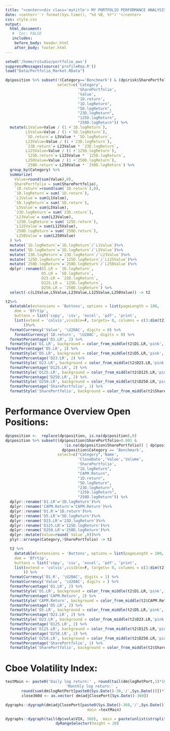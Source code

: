 ```yaml
---
title: "<center><div class='mytitle'> MY PORTFOLIO PERFORMANCE ANALYSIS</div></center>"
date: <center>'`r format(Sys.time(), "%d %B, %Y")`'</center>
css: style.css
output: 
  html_document:
   #  toc: FALSE
   includes:
    before_body: header.html
    after_body: footer.html
---
```


```r
setwd('/home/rstudio/portfolio_aws')
suppressMessages(source('profileRep.R'))
load("Data/Portfolio_Market.RData")
```

```r
dp$position %>% subset(!(Category=='Benchmark') & (dp$risk$SharePortfolio>0.0001) ,
                       select=c('Category',
                                'SharePortfolio', 
                                'Value',
                                '1D.return',
                                "1D.logReturn",
                                "5D.logReturn",
                                "23D.logReturn",
                                "125D.logReturn",
                                "250D.logReturn")) %>% 
  mutate(L1Value=Value / (1 +`1D.logReturn`),
         L5Value=Value / (1 +`5D.logReturn`),
         `5D.return`= L5Value * `5D.logReturn`,
         L23Value=Value / (1 +`23D.logReturn`),
         `23D.return`= L23Value * `23D.logReturn`,
         L125Value=Value / (1 +`125D.logReturn`),
         `125D.return`= L125Value * `125D.logReturn`,
         L250Value=Value / (1 +`250D.logReturn`),
         `250D.return`= L250Value * `250D.logReturn`) %>%
  group_by(Category) %>% 
  summarize(
    Value=round(sum(Value),0),
    SharePortfolio = sum(SharePortfolio),
    `1D.return`=round(sum(`1D.return`),0),
    `1D.logReturn`= sum(`1D.return`),
    `L1Value`= sum(L1Value),
    `5D.logReturn`= sum(`5D.return`),
    `L5Value`= sum(L5Value),
    `23D.logReturn`= sum(`23D.return`),
    `L23Value`= sum(L23Value),
    `125D.logReturn`= sum(`125D.return`),
    `L125Value`= sum(L125Value),
    `250D.logReturn`= sum(`250D.return`),
    `L250Value`= sum(L250Value)
  ) %>%
  mutate(`1D.logReturn`=`1D.logReturn`/`L1Value`)%>%
  mutate(`5D.logReturn`=`5D.logReturn`/`L5Value`)%>%
  mutate(`23D.logReturn`=`23D.logReturn`/`L23Value`)%>%
  mutate(`125D.logReturn`=`125D.logReturn`/`L125Value`)%>%
  mutate(`250D.logReturn`=`250D.logReturn`/`L250Value`)%>%
  dplyr::rename(D1.LR = `1D.logReturn`,
                D5.LR = `5D.logReturn`,
                D23.LR = `23D.logReturn`,
                D125.LR = `125D.logReturn`,
                D250.LR = `250D.logReturn`) %>%
  select(-c(L1Value,L5Value,L23Value,L125Value,L250Value)) -> t2

t2%>%
  datatable(extensions = 'Buttons', options = list(pageLength = 100,
    dom = 'Bfrtip',
    buttons = list('copy', 'csv', 'excel', 'pdf', 'print',
    list(extend = 'colvis',visible=F, targets= 0, columns = c(3:dim(t2)[2])))
        ))%>%
  formatCurrency('Value', '\U20AC', digits = 0) %>%
    formatCurrency('1D.return', '\U20AC', digits = 0) %>%
  formatPercentage('D1.LR', 2) %>%
  formatStyle('D1.LR', background = color_from_middle(t2$D1.LR,'pink','lightgreen'))%>%
formatPercentage('D5.LR', 2) %>%
  formatStyle('D5.LR', background = color_from_middle(t2$D5.LR,'pink','lightgreen'))%>%
  formatPercentage('D23.LR', 2) %>%
  formatStyle('D23.LR', background = color_from_middle(t2$D23.LR,'pink','lightgreen'))%>%
  formatPercentage('D125.LR', 2) %>%
  formatStyle('D125.LR', background = color_from_middle(t2$D125.LR,'pink','lightgreen'))%>%
  formatPercentage('D250.LR', 2) %>%
  formatStyle('D250.LR', background = color_from_middle(t2$D250.LR,'pink','lightgreen'))%>%
  formatPercentage('SharePortfolio', 1) %>%
  formatStyle('SharePortfolio', background = color_from_middle(t2$SharePortfolio,'lightblue','lightblue'))
```


# Performance Overview Open Positions:

```r
dp$position <-  replace(dp$position, is.na(dp$position),0)
dp$position %>% subset((dp$position$SharePortfolio>0.001 &
                          !is.na(dp$position$SharePortfolio)) | dp$position$Name == 'Portfolio:'| 
                         dp$position$Category == 'Benchmark', 
                       select=c("Category",'Name',
                                'CloseDate','Value','Volume',
                                'SharePortfolio',
                                "1D.logReturn",
                                "CAPM.Return",
                                "1D.return",
                                "5D.logReturn",
                                "23D.logReturn",
                                "125D.logReturn",
                                "250D.logReturn")) %>% 
  dplyr::rename('D1.LR'='1D.logReturn')%>%
  dplyr::rename('CAPM.Return'='CAPM.Return')%>%
  dplyr::rename('D1.R'='1D.return')%>%
  dplyr::rename('D5.LR'='5D.logReturn')%>%
  dplyr::rename('D23.LR'='23D.logReturn')%>%
  dplyr::rename('D125.LR'='125D.logReturn')%>%
  dplyr::rename('D250.LR'='250D.logReturn')%>%
  dplyr::mutate(Value=round(`Value`,0))%>%
  plyr::arrange(Category,!SharePortfolio) -> t2

  t2 %>%
    datatable(extensions = 'Buttons', options = list(pageLength = 100,
    dom = 'Bfrtip',
    buttons = list('copy', 'csv', 'excel', 'pdf', 'print',
    list(extend = 'colvis',visible=F, targets= 0, columns = c(3:dim(t2)[2])))
        )) %>%
  formatCurrency('D1.R', '\U20AC', digits = 1) %>%
  formatCurrency('Value', '\U20AC', digits = ) %>%
  formatPercentage('D1.LR', 2) %>%
  formatStyle('D1.LR', background = color_from_middle(t2$D1.LR,'pink','lightgreen'))%>%
  formatPercentage('CAPM.Return', 2) %>%
  formatStyle('CAPM.Return', background = color_from_middle(t2$CAPM.Return,'pink','lightgreen'))%>%
  formatPercentage('D5.LR', 2) %>%
  formatStyle('D5.LR', background = color_from_middle(t2$D5.LR,'pink','lightgreen'))%>%
  formatPercentage('D23.LR', 2) %>%
  formatStyle('D23.LR', background = color_from_middle(t2$D23.LR,'pink','lightgreen'))%>%
  formatPercentage('D125.LR', 2) %>%
  formatStyle('D125.LR', background = color_from_middle(t2$D125.LR,'pink','lightgreen'))%>%
  formatPercentage('D250.LR', 2) %>%
  formatStyle('D250.LR', background = color_from_middle(t2$D250.LR,'pink','lightgreen'))%>%
  formatPercentage('SharePortfolio', 1) %>%
  formatStyle('SharePortfolio', background = color_from_middle(t2$SharePortfolio,'lightblue','lightblue'))
```

# Cboe Volatility Index:
<center>
```r
textMain <- paste0('Daily log return:' , round(tail(dm$logRetPort,1)*100,2),'% ',
       'Monthly log return:' , 
       round(sum(dm$logRetPort[paste0(Sys.Date()-30,'/',Sys.Date())])*100,2),'%')
close360d <- as.vector( dm$adjClosePort[Sys.Date()-360])

dygraphs::dygraph(dm$adjClosePort[paste0(Sys.Date()-360,'/',Sys.Date())]/ close360d, 
                  main =textMain) 

dygraphs::dygraph(tail(dp$vola$VIX, 360),  main = paste(unlist(strsplit(as.character(end(dp$vola$VIX))," ")),"VIX S&P 500 ",round(tail(dp$vola$VIX,1),4),"Pt. Change",round(diff(tail(dp$vola$VIX,2))[2],4))) %>%
  dyRangeSelector(height = 20)
```
</center>
